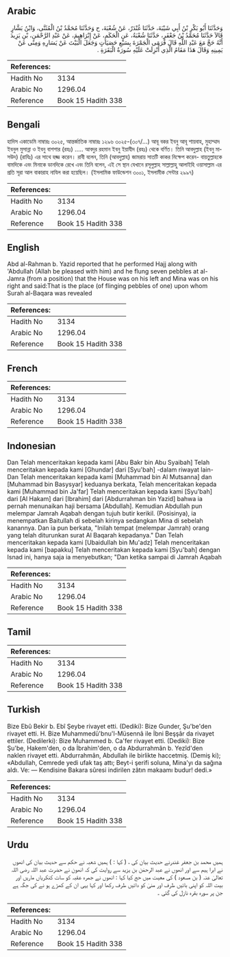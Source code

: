 ## Arabic


<div dir="rtl" lang="ar" style={{fontSize:'larger',backgroundColor:'#f8f9fa',padding:20}}>
وَحَدَّثَنَا أَبُو بَكْرِ بْنُ أَبِي شَيْبَةَ، حَدَّثَنَا غُنْدَرٌ، عَنْ شُعْبَةَ، ح وَحَدَّثَنَا مُحَمَّدُ بْنُ الْمُثَنَّى، وَابْنُ بَشَّارٍ قَالاَ حَدَّثَنَا مُحَمَّدُ بْنُ جَعْفَرٍ، حَدَّثَنَا شُعْبَةُ، عَنِ الْحَكَمِ، عَنْ إِبْرَاهِيمَ، عَنْ عَبْدِ الرَّحْمَنِ، بْنِ يَزِيدَ أَنَّهُ حَجَّ مَعَ عَبْدِ اللَّهِ قَالَ فَرَمَى الْجَمْرَةَ بِسَبْعِ حَصَيَاتٍ وَجَعَلَ الْبَيْتَ عَنْ يَسَارِهِ وَمِنًى عَنْ يَمِينِهِ وَقَالَ هَذَا مَقَامُ الَّذِي أُنْزِلَتْ عَلَيْهِ سُورَةُ الْبَقَرَةِ ‏.‏
</div>
<div style={{backgroundColor:'#f8f9fa',padding:20, marginBottom: 10}}><table> <thead> <tr> <th>References:</th> <th></th> </tr> </thead> <tbody><tr><td>Hadith No</td><td>3134</td></tr><tr><td>Arabic No</td><td>1296.04</td></tr><tr><td>Reference</td><td>Book 15 Hadith 338</td></tr></tbody></table></div>

## Bengali


<div dir="ltr" lang="bn" style={{fontSize:'larger',backgroundColor:'#f8f9fa',padding:20}}>
হাদিস একাডেমি নাম্বারঃ ৩০২৫, আন্তর্জাতিক নাম্বারঃ ১২৯৬ ৩০২৫-(৩০৭/...) আবূ বকর ইবনু আবূ শায়বাহ, মুহাম্মাদ ইবনুল মুসান্না ও ইবনু বাশশার (রহঃ) ..... আবদুর রহমান ইবনু ইয়াযীদ (রহঃ) থেকে বর্ণিত। তিনি আবদুল্লাহ (ইবনু মাসউদ) (রাযিঃ) এর সাথে হজ্জ করেন। রাবী বলেন, তিনি (আবদুল্লাহ) জামরায় সাতটি কাকর নিক্ষেপ করেন- বায়তুল্লাহকে বামদিকে এবং মিনাকে ডানদিকে রেখে এবং তিনি বলেন, এই সে স্থান যেখানে রসূলুল্লাহ সাল্লাল্লাহু আলাইহি ওয়াসাল্লাম এর প্রতি সূরা আল বাকারাহ নাযিল করা হয়েছিল। (ইসলামিক ফাউন্ডেশন ৩০০১, ইসলামীক সেন্টার ২৯৯৭)
</div>
<div style={{backgroundColor:'#f8f9fa',padding:20, marginBottom: 10}}><table> <thead> <tr> <th>References:</th> <th></th> </tr> </thead> <tbody><tr><td>Hadith No</td><td>3134</td></tr><tr><td>Arabic No</td><td>1296.04</td></tr><tr><td>Reference</td><td>Book 15 Hadith 338</td></tr></tbody></table></div>

## English


<div dir="ltr" lang="en" style={{fontSize:'larger',backgroundColor:'#f8f9fa',padding:20}}>
Abd al-Rahman b. Yazid reported that he performed Hajj along with 'Abdullah (Allah be pleased with him) and he flung seven pebbles at al-Jamra (from a position) that the House was on his left and Mina was on his right and said:That is the place (of flinging pebbles of one) upon whom Surah al-Baqara was revealed
</div>
<div style={{backgroundColor:'#f8f9fa',padding:20, marginBottom: 10}}><table> <thead> <tr> <th>References:</th> <th></th> </tr> </thead> <tbody><tr><td>Hadith No</td><td>3134</td></tr><tr><td>Arabic No</td><td>1296.04</td></tr><tr><td>Reference</td><td>Book 15 Hadith 338</td></tr></tbody></table></div>

## French


<div dir="ltr" lang="fr" style={{fontSize:'larger',backgroundColor:'#f8f9fa',padding:20}}>

</div>
<div style={{backgroundColor:'#f8f9fa',padding:20, marginBottom: 10}}><table> <thead> <tr> <th>References:</th> <th></th> </tr> </thead> <tbody><tr><td>Hadith No</td><td>3134</td></tr><tr><td>Arabic No</td><td>1296.04</td></tr><tr><td>Reference</td><td>Book 15 Hadith 338</td></tr></tbody></table></div>

## Indonesian


<div dir="ltr" lang="id" style={{fontSize:'larger',backgroundColor:'#f8f9fa',padding:20}}>
Dan Telah menceritakan kepada kami [Abu Bakr bin Abu Syaibah] Telah menceritakan kepada kami [Ghundar] dari [Syu'bah] -dalam riwayat lain- Dan Telah menceritakan kepada kami [Muhammad bin Al Mutsanna] dan [Muhammad bin Basysyar] keduanya berkata, Telah menceritakan kepada kami [Muhammad bin Ja'far] Telah menceritakan kepada kami [Syu'bah] dari [Al Hakam] dari [Ibrahim] dari [Abdurrahman bin Yazid] bahwa ia pernah menunaikan haji bersama [Abdullah]. Kemudian Abdullah pun melempar Jamrah Aqabah dengan tujuh butir kerikil. (Posisinya), ia menempatkan Baitullah di sebelah kirinya sedangkan Mina di sebelah kanannya. Dan ia pun berkata, "Inilah tempat (melempar Jamrah) orang yang telah diturunkan surat Al Baqarah kepadanya." Dan Telah menceritakan kepada kami [Ubaidullah bin Mu'adz] Telah menceritakan kepada kami [bapakku] Telah menceritakan kepada kami [Syu'bah] dengan Isnad ini, hanya saja ia menyebutkan; "Dan ketika sampai di Jamrah Aqabah
</div>
<div style={{backgroundColor:'#f8f9fa',padding:20, marginBottom: 10}}><table> <thead> <tr> <th>References:</th> <th></th> </tr> </thead> <tbody><tr><td>Hadith No</td><td>3134</td></tr><tr><td>Arabic No</td><td>1296.04</td></tr><tr><td>Reference</td><td>Book 15 Hadith 338</td></tr></tbody></table></div>

## Tamil


<div dir="ltr" lang="ta" style={{fontSize:'larger',backgroundColor:'#f8f9fa',padding:20}}>

</div>
<div style={{backgroundColor:'#f8f9fa',padding:20, marginBottom: 10}}><table> <thead> <tr> <th>References:</th> <th></th> </tr> </thead> <tbody><tr><td>Hadith No</td><td>3134</td></tr><tr><td>Arabic No</td><td>1296.04</td></tr><tr><td>Reference</td><td>Book 15 Hadith 338</td></tr></tbody></table></div>

## Turkish


<div dir="ltr" lang="tr" style={{fontSize:'larger',backgroundColor:'#f8f9fa',padding:20}}>
Bize Ebû Bekir b. Ebî Şeybe rivayet etti. (Dediki): Bize Gunder, Şu'be'den rivayet etti. H. Bize Muhammedü'bnu'l-Müsennâ ile İbni Beşşâr da rivayet ettiler. (Dedilerki): Bize Muhammed b. Ca'fer rivayet etti. (Dediki): Bize Şu'be, Hakem'den, o da İbrahim'den, o da Abdurrahmân b. Yezîd'den naklen rivayet etti. Abdurrahmân, Abdullah ile birlikte haccetmiş. (Demiş ki); «Abdullah, Cemrede yedi ufak taş attı; Beyt-i şerifi soluna, Mina'yı da sağına aldı. Ve: — Kendisine Bakara sûresi indirilen zâtın makaamı budur! dedi.»
</div>
<div style={{backgroundColor:'#f8f9fa',padding:20, marginBottom: 10}}><table> <thead> <tr> <th>References:</th> <th></th> </tr> </thead> <tbody><tr><td>Hadith No</td><td>3134</td></tr><tr><td>Arabic No</td><td>1296.04</td></tr><tr><td>Reference</td><td>Book 15 Hadith 338</td></tr></tbody></table></div>

## Urdu


<div dir="rtl" lang="ur" style={{fontSize:'larger',backgroundColor:'#f8f9fa',padding:20}}>
ہمیں محمد بن جعفر غندرنے حدیث بیان کی ، ( کہا : ) ہمیں شعبہ نے حکم سے حدیث بیان کی انھوں نے ابرا ہیم سے اور انھوں نے عبد الرحمٰن بن یزید سے روایت کی کہ انھون نے حضرت عبد اللہ رضی اللہ تعالیٰ عنہ ( بن مسعود ) کی معیت میں حج کیا کہا : انھوں نے جمرہ عقبہ کو سات کنکریاں ماریں اور بیت اللہ کو اپنی بائیں طرف اور منیٰ کو دائیں طرف رکھا اور کہا یہی ان کے کھڑے ہو نے کی جگہ ہے جن پر سورہ بقرہ نازل کی گئی ۔
</div>
<div style={{backgroundColor:'#f8f9fa',padding:20, marginBottom: 10}}><table> <thead> <tr> <th>References:</th> <th></th> </tr> </thead> <tbody><tr><td>Hadith No</td><td>3134</td></tr><tr><td>Arabic No</td><td>1296.04</td></tr><tr><td>Reference</td><td>Book 15 Hadith 338</td></tr></tbody></table></div>